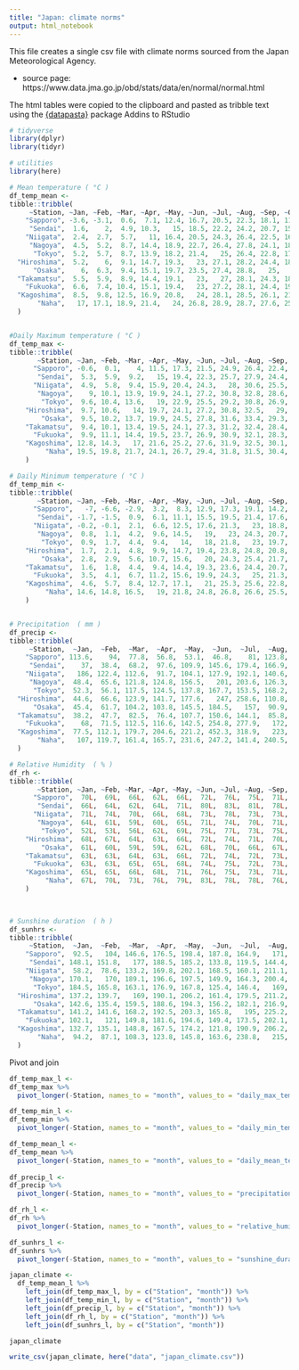 ```yaml
---
title: "Japan: climate norms"
output: html_notebook
---
```


This file creates a single csv file with climate norms sourced from the Japan Meteorological Agency.

* source page: https://www.data.jma.go.jp/obd/stats/data/en/normal/normal.html

The html tables were copied to the clipboard and pasted as tribble text using the [{datapasta}](https://milesmcbain.github.io/datapasta/) package Addins to RStudio

```r
# tidyverse
library(dplyr)
library(tidyr)

# utilities
library(here)

```



```r

# Mean temperature ( °C )
df_temp_mean <- 
tibble::tribble(
     ~Station, ~Jan, ~Feb, ~Mar, ~Apr, ~May, ~Jun, ~Jul, ~Aug, ~Sep, ~Oct, ~Nov, ~Dec, ~Annual,
    "Sapporo", -3.6, -3.1,  0.6,  7.1, 12.4, 16.7, 20.5, 22.3, 18.1, 11.8,  4.9, -0.9,     8.9,
     "Sendai",  1.6,    2,  4.9, 10.3,   15, 18.5, 22.2, 24.2, 20.7, 15.2,  9.4,  4.5,    12.4,
    "Niigata",  2.4,  2.7,  5.7,   11, 16.4, 20.5, 24.3, 26.4, 22.5, 16.3, 10.3,  5.2,    13.6,
     "Nagoya",  4.5,  5.2,  8.7, 14.4, 18.9, 22.7, 26.4, 27.8, 24.1, 18.1, 12.2,    7,    15.8,
      "Tokyo",  5.2,  5.7,  8.7, 13.9, 18.2, 21.4,   25, 26.4, 22.8, 17.5, 12.1,  7.6,    15.4,
  "Hiroshima",  5.2,    6,  9.1, 14.7, 19.3,   23, 27.1, 28.2, 24.4, 18.3, 12.5,  7.5,    16.3,
      "Osaka",    6,  6.3,  9.4, 15.1, 19.7, 23.5, 27.4, 28.8,   25,   19, 13.6,  8.6,    16.9,
  "Takamatsu",  5.5,  5.9,  8.9, 14.4, 19.1,   23,   27, 28.1, 24.3, 18.4, 12.8,  7.9,    16.3,
    "Fukuoka",  6.6,  7.4, 10.4, 15.1, 19.4,   23, 27.2, 28.1, 24.4, 19.2, 13.8,  8.9,      17,
  "Kagoshima",  8.5,  9.8, 12.5, 16.9, 20.8,   24, 28.1, 28.5, 26.1, 21.2, 15.9, 10.6,    18.6,
       "Naha",   17, 17.1, 18.9, 21.4,   24, 26.8, 28.9, 28.7, 27.6, 25.2, 22.1, 18.7,    23.1
  )


#Daily Maximum temperature ( °C )
df_temp_max <-
tibble::tribble(
       ~Station, ~Jan, ~Feb, ~Mar, ~Apr, ~May, ~Jun, ~Jul, ~Aug, ~Sep, ~Oct, ~Nov, ~Dec, ~Annual,
      "Sapporo", -0.6,  0.1,    4, 11.5, 17.3, 21.5, 24.9, 26.4, 22.4, 16.2,  8.5,  2.1,    12.9,
       "Sendai",  5.3,  5.9,  9.2,   15, 19.4, 22.3, 25.7, 27.9, 24.4, 19.4, 13.7,  8.4,    16.4,
      "Niigata",  4.9,  5.8,  9.4, 15.9, 20.4, 24.3,   28, 30.6, 25.5, 20.3,   14,  8.5,    17.3,
       "Nagoya",    9, 10.1, 13.9, 19.9, 24.1, 27.2, 30.8, 32.8, 28.6, 22.8,   17, 11.6,    20.7,
        "Tokyo",  9.6, 10.4, 13.6,   19, 22.9, 25.5, 29.2, 30.8, 26.9, 21.5, 16.3, 11.9,    19.8,
    "Hiroshima",  9.7, 10.6,   14, 19.7, 24.1, 27.2, 30.8, 32.5,   29, 23.4, 17.4, 12.3,    20.9,
        "Osaka",  9.5, 10.2, 13.7, 19.9, 24.5, 27.8, 31.6, 33.4, 29.3, 23.3, 17.6, 12.3,    21.1,
    "Takamatsu",  9.4, 10.1, 13.4, 19.5, 24.1, 27.3, 31.2, 32.4, 28.4, 22.8, 17.2, 12.1,    20.7,
      "Fukuoka",  9.9, 11.1, 14.4, 19.5, 23.7, 26.9, 30.9, 32.1, 28.3, 23.4, 17.8, 12.6,    20.9,
    "Kagoshima", 12.8, 14.3,   17, 21.6, 25.2, 27.6, 31.9, 32.5, 30.1, 25.4, 20.3, 15.3,    22.8,
         "Naha", 19.5, 19.8, 21.7, 24.1, 26.7, 29.4, 31.8, 31.5, 30.4, 27.9, 24.6, 21.2,    25.7
    )

# Daily Minimum temperature ( °C )
df_temp_min <-
tibble::tribble(
       ~Station, ~Jan, ~Feb, ~Mar, ~Apr, ~May, ~Jun, ~Jul, ~Aug, ~Sep, ~Oct, ~Nov, ~Dec, ~Annual,
      "Sapporo",   -7, -6.6, -2.9,  3.2,  8.3, 12.9, 17.3, 19.1, 14.2,  7.5,  1.3, -4.1,     5.3,
       "Sendai", -1.7, -1.5,  0.9,  6.1, 11.1, 15.5, 19.5, 21.4, 17.6, 11.2,  5.2,  0.9,     8.9,
      "Niigata", -0.2, -0.1,  2.1,  6.6, 12.5, 17.6, 21.3,   23, 18.8, 12.7,  6.7,  2.3,    10.3,
       "Nagoya",  0.8,  1.1,  4.2,  9.6, 14.5,   19,   23, 24.3, 20.7, 14.1,  8.1,  3.1,    11.9,
        "Tokyo",  0.9,  1.7,  4.4,  9.4,   14,   18, 21.8,   23, 19.7, 14.2,  8.3,  3.5,    11.6,
    "Hiroshima",  1.7,  2.1,  4.8,  9.9, 14.7, 19.4, 23.8, 24.8, 20.8, 14.2,  8.5,  3.7,    12.4,
        "Osaka",  2.8,  2.9,  5.6, 10.7, 15.6,   20, 24.3, 25.4, 21.7, 15.5,  9.9,  5.1,    13.3,
    "Takamatsu",  1.6,  1.8,  4.4,  9.4, 14.4, 19.3, 23.6, 24.4, 20.7, 14.2,  8.5,  3.7,    12.2,
      "Fukuoka",  3.5,  4.1,  6.7, 11.2, 15.6, 19.9, 24.3,   25, 21.3, 15.4, 10.2,  5.6,    13.6,
    "Kagoshima",  4.6,  5.7,  8.4, 12.7, 17.1,   21, 25.3, 25.6, 22.8, 17.5, 11.9,  6.7,    14.9,
         "Naha", 14.6, 14.8, 16.5,   19, 21.8, 24.8, 26.8, 26.6, 25.5, 23.1, 19.9, 16.3,    20.8
    )


# Precipitation  ( mm )
df_precip <- 
tibble::tribble(
     ~Station,  ~Jan,  ~Feb,  ~Mar,  ~Apr,  ~May,  ~Jun,  ~Jul,  ~Aug,  ~Sep,  ~Oct,  ~Nov,  ~Dec, ~Annual,
    "Sapporo", 113.6,    94,  77.8,  56.8,  53.1,  46.8,    81, 123.8, 135.2, 108.7, 104.1, 111.7,  1106.5,
     "Sendai",    37,  38.4,  68.2,  97.6, 109.9, 145.6, 179.4, 166.9, 187.5,   122,  65.1,  36.6,  1254.1,
    "Niigata",   186, 122.4, 112.6,  91.7, 104.1, 127.9, 192.1, 140.6, 155.1, 160.3, 210.8, 217.4,    1821,
     "Nagoya",  48.4,  65.6, 121.8, 124.8, 156.5,   201, 203.6, 126.3, 234.4, 128.3,  79.7,    45,  1535.3,
      "Tokyo",  52.3,  56.1, 117.5, 124.5, 137.8, 167.7, 153.5, 168.2, 209.9, 197.8,  92.5,    51,  1528.8,
  "Hiroshima",  44.6,  66.6, 123.9, 141.7, 177.6,   247, 258.6, 110.8, 169.5,  87.9,  68.2,  41.2,  1537.6,
      "Osaka",  45.4,  61.7, 104.2, 103.8, 145.5, 184.5,   157,  90.9, 160.7, 112.3,  69.3,  43.8,    1279,
  "Takamatsu",  38.2,  47.7,  82.5,  76.4, 107.7, 150.6, 144.1,  85.8, 147.6, 104.2,  60.3,  37.3,  1082.3,
    "Fukuoka",    68,  71.5, 112.5, 116.6, 142.5, 254.8, 277.9,   172, 178.4,  73.7,  84.8,  59.8,  1612.3,
  "Kagoshima",  77.5, 112.1, 179.7, 204.6, 221.2, 452.3, 318.9,   223, 210.8, 101.9,  92.4,  71.3,  2265.7,
       "Naha",   107, 119.7, 161.4, 165.7, 231.6, 247.2, 141.4, 240.5, 260.5, 152.9, 110.2, 102.8,  2040.8
  )

# Relative Humidity  ( % )
df_rh <-
tibble::tribble(
       ~Station, ~Jan, ~Feb, ~Mar, ~Apr, ~May, ~Jun, ~Jul, ~Aug, ~Sep, ~Oct, ~Nov, ~Dec, ~Annual,
      "Sapporo",  70L,  69L,  66L,  62L,  66L,  72L,  76L,  75L,  71L,  67L,  67L,  69L,     69L,
       "Sendai",  66L,  64L,  62L,  64L,  71L,  80L,  83L,  81L,  78L,  72L,  68L,  66L,     71L,
      "Niigata",  71L,  74L,  70L,  66L,  68L,  73L,  78L,  73L,  73L,  72L,  72L,  75L,     72L,
       "Nagoya",  64L,  61L,  59L,  60L,  65L,  71L,  74L,  70L,  71L,  68L,  66L,  65L,     66L,
        "Tokyo",  52L,  53L,  56L,  62L,  69L,  75L,  77L,  73L,  75L,  68L,  65L,  56L,     65L,
    "Hiroshima",  68L,  67L,  64L,  63L,  66L,  72L,  74L,  71L,  70L,  68L,  69L,  69L,     68L,
        "Osaka",  61L,  60L,  59L,  59L,  62L,  68L,  70L,  66L,  67L,  65L,  64L,  62L,     64L,
    "Takamatsu",  63L,  63L,  64L,  63L,  66L,  72L,  74L,  72L,  73L,  71L,  69L,  66L,     68L,
      "Fukuoka",  63L,  63L,  65L,  65L,  68L,  74L,  75L,  72L,  73L,  67L,  67L,  64L,     68L,
    "Kagoshima",  65L,  65L,  66L,  68L,  71L,  76L,  75L,  73L,  71L,  67L,  67L,  67L,     69L,
         "Naha",  67L,  70L,  73L,  76L,  79L,  83L,  78L,  78L,  76L,  71L,  69L,  66L,     74L
    )
  


# Sunshine duration  ( h )
df_sunhrs <-
tibble::tribble(
     ~Station,  ~Jan,  ~Feb,  ~Mar,  ~Apr,  ~May,  ~Jun,  ~Jul,  ~Aug,  ~Sep,  ~Oct,  ~Nov,  ~Dec, ~Annual,
    "Sapporo",  92.5,   104, 146.6, 176.5, 198.4, 187.8, 164.9,   171, 160.5, 152.3,   100,  85.9,  1740.4,
     "Sendai", 148.1, 151.8,   177, 188.5, 185.2, 133.8, 119.5, 144.4, 121.2, 148.6, 139.6, 138.6,  1796.1,
    "Niigata",  58.2,  78.6, 133.2, 169.8, 202.1, 168.5, 160.1, 211.1, 162.8, 140.1,  89.9,  60.5,  1631.9,
     "Nagoya", 170.1,   170, 189.1, 196.6, 197.5, 149.9, 164.3, 200.4,   151,   169, 162.7, 172.2,  2091.6,
      "Tokyo", 184.5, 165.8, 163.1, 176.9, 167.8, 125.4, 146.4,   169, 120.9,   131, 147.9,   178,  1876.7,
  "Hiroshima", 137.2, 139.7,   169, 190.1, 206.2, 161.4, 179.5, 211.2, 165.3, 181.8, 151.6, 149.4,  2042.3,
      "Osaka", 142.6, 135.4, 159.5, 188.6, 194.3, 156.2, 182.1, 216.9, 156.7, 163.9, 148.5, 151.6,  1996.4,
  "Takamatsu", 141.2, 141.6, 168.2, 192.5, 203.3, 165.8,   195, 225.2, 159.6, 169.3, 145.2, 148.6,  2053.9,
    "Fukuoka", 102.1,   121, 149.8, 181.6, 194.6, 149.4, 173.5, 202.1, 162.8, 177.1, 136.3, 116.7,    1867,
  "Kagoshima", 132.7, 135.1, 148.8, 167.5, 174.2, 121.8, 190.9, 206.2, 176.7, 186.7, 155.2, 149.8,  1935.6,
       "Naha",  94.2,  87.1, 108.3, 123.8, 145.8, 163.6, 238.8,   215, 188.9, 169.6,   123, 115.6,    1774
  )


```


Pivot and join


```r

df_temp_max_l <- 
df_temp_max %>% 
  pivot_longer(-Station, names_to = "month", values_to = "daily_max_temp_C")

df_temp_min_l <- 
df_temp_min %>% 
  pivot_longer(-Station, names_to = "month", values_to = "daily_min_temp_C")

df_temp_mean_l <-
df_temp_mean %>% 
  pivot_longer(-Station, names_to = "month", values_to = "daily_mean_temp_C")
  
df_precip_l <-
df_precip %>% 
  pivot_longer(-Station, names_to = "month", values_to = "precipitation_mm")

df_rh_l <-
df_rh %>% 
  pivot_longer(-Station, names_to = "month", values_to = "relative_humidity_pct")

df_sunhrs_l <-
df_sunhrs %>% 
  pivot_longer(-Station, names_to = "month", values_to = "sunshine_duration_hrs")

```


```r

japan_climate <-
  df_temp_mean_l %>% 
    left_join(df_temp_max_l, by = c("Station", "month")) %>% 
    left_join(df_temp_min_l, by = c("Station", "month")) %>% 
    left_join(df_precip_l, by = c("Station", "month")) %>% 
    left_join(df_rh_l, by = c("Station", "month")) %>% 
    left_join(df_sunhrs_l, by = c("Station", "month")) 

japan_climate

```



```r

write_csv(japan_climate, here("data", "japan_climate.csv"))

```


